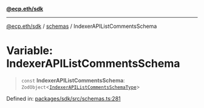 [**@ecp.eth/sdk**](/sdk-reference/index.mdx)

***

[@ecp.eth/sdk](/sdk-reference/index.mdx) / [schemas](/sdk-reference/schemas/index.mdx) / IndexerAPIListCommentsSchema

# Variable: IndexerAPIListCommentsSchema

> `const` **IndexerAPIListCommentsSchema**: `ZodObject`\<[`IndexerAPIListCommentsSchemaType`](/sdk-reference/schemas/type-aliases/IndexerAPIListCommentsSchemaType.mdx)\>

Defined in: [packages/sdk/src/schemas.ts:281](https://github.com/ecp-eth/comments-monorepo/blob/main/packages/sdk/src/schemas.ts#L281)
